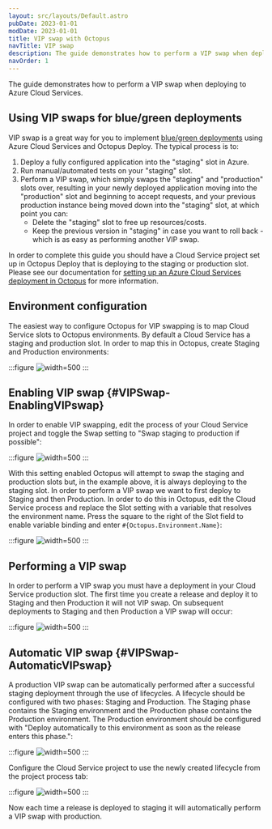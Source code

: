 ```yaml
---
layout: src/layouts/Default.astro
pubDate: 2023-01-01
modDate: 2023-01-01
title: VIP swap with Octopus
navTitle: VIP swap
description: The guide demonstrates how to perform a VIP swap when deploying to Azure Cloud Services.
navOrder: 1
---
```


<AzureCloudServicesDeprecated />

The guide demonstrates how to perform a VIP swap when deploying to Azure Cloud Services.

## Using VIP swaps for blue/green deployments

VIP swap is a great way for you to implement [blue/green deployments](https://octopus.com/devops/software-deployments/blue-green-deployment/) using Azure Cloud Services and Octopus Deploy. The typical process is to:

1. Deploy a fully configured application into the "staging" slot in Azure.
2. Run manual/automated tests on your "staging" slot.
3. Perform a VIP swap, which simply swaps the "staging" and "production" slots over, resulting in your newly deployed application moving into the "production" slot and beginning to accept requests, and your previous production instance being moved down into the "staging" slot, at which point you can:
    * Delete the "staging" slot to free up resources/costs.
    * Keep the previous version in "staging" in case you want to roll back - which is as easy as performing another VIP swap.

In order to complete this guide you should have a Cloud Service project set up in Octopus Deploy that is deploying to the staging or production slot.  Please see our documentation for [setting up an Azure Cloud Services deployment in Octopus](/docs/deployments/azure/cloud-services) for more information.

## Environment configuration

The easiest way to configure Octopus for VIP swapping is to map Cloud Service slots to Octopus environments. By default a Cloud Service has a staging and production slot.  In order to map this in Octopus, create Staging and Production environments:

:::figure
![](/docs/deployments/azure/cloud-services/environments.png "width=500")
:::

## Enabling VIP swap \{#VIPSwap-EnablingVIPswap}

In order to enable VIP swapping, edit the process of your Cloud Service project and toggle the Swap setting to "Swap staging to production if possible":

:::figure
![](/docs/deployments/azure/cloud-services/vip-swap.png "width=500")
:::

With this setting enabled Octopus will attempt to swap the staging and production slots but, in the example above, it is always deploying to the staging slot.  In order to perform a VIP swap we want to first deploy to Staging and then Production.  In order to do this in Octopus, edit the Cloud Service process and replace the Slot setting with a variable that resolves the environment name.  Press the square to the right of the Slot field to enable variable binding and enter `#{Octopus.Environment.Name}`:

:::figure
![](/docs/deployments/azure/cloud-services/vip-swap-binding.png "width=500")
:::

## Performing a VIP swap

In order to perform a VIP swap you must have a deployment in your Cloud Service production slot. The first time you create a release and deploy it to Staging and then Production it will not VIP swap. On subsequent deployments to Staging and then Production a VIP swap will occur:

:::figure
![](/docs/deployments/azure/cloud-services/vip-task-log.png "width=500")
:::

## Automatic VIP swap \{#VIPSwap-AutomaticVIPswap}

A production VIP swap can be automatically performed after a successful staging deployment through the use of lifecycles. A lifecycle should be configured with two phases: Staging and Production.  The Staging phase contains the Staging environment and the Production phase contains the Production environment. The Production environment should be configured with "Deploy automatically to this environment as soon as the release enters this phase.":

:::figure
![](/docs/deployments/azure/cloud-services/vip-lifecycles.png "width=500")
:::

Configure the Cloud Service project to use the newly created lifecycle from the project process tab:

:::figure
![](/docs/deployments/azure/cloud-services/vip-project-lifecycle.png "width=500")
:::

Now each time a release is deployed to staging it will automatically perform a VIP swap with production.
